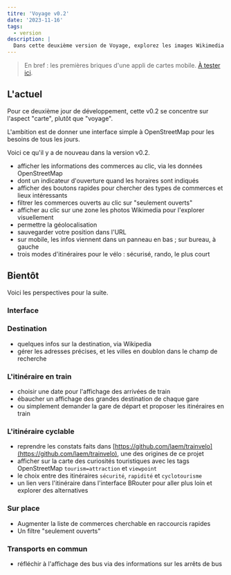 ```yaml
---
titre: 'Voyage v0.2'
date: '2023-11-16'
tags:
  - version
description: |
  Dans cette deuxième version de Voyage, explorez les images Wikimedia d'un environ, cliquez sur les commerces pour afficher les informations OpenStreetMap, et accéder aux commerces fréquemment utiles en un clic.
---
```


> En bref : les premières briques d'une appli de cartes mobile. [À tester ici](https://cartes.app).

## L'actuel

Pour ce deuxième jour de développement, cette v0.2 se concentre sur l'aspect "carte", plutôt que "voyage".

L'ambition est de donner une interface simple à OpenStreetMap pour les besoins de tous les jours.

Voici ce qu'il y a de nouveau dans la version v0.2.

- afficher les informations des commerces au clic, via les données OpenStreetMap
- dont un indicateur d'ouverture quand les horaires sont indiqués
- afficher des boutons rapides pour chercher des types de commerces et lieux intéressants
- filtrer les commerces ouverts au clic sur "seulement ouverts"
- afficher au clic sur une zone les photos Wikimedia pour l'explorer visuellement
- permettre la géolocalisation
- sauvegarder votre position dans l'URL
- sur mobile, les infos viennent dans un panneau en bas ; sur bureau, à gauche
- trois modes d'itinéraires pour le vélo : sécurisé, rando, le plus court

## Bientôt

Voici les perspectives pour la suite.

### Interface

### Destination

- quelques infos sur la destination, via Wikipedia
- gérer les adresses précises, et les villes en doublon dans le champ de recherche

### L'itinéraire en train

- choisir une date pour l'affichage des arrivées de train
- ébaucher un affichage des grandes destination de chaque gare
- ou simplement demander la gare de départ et proposer les itinéraires en train

### L'itinéraire cyclable

- reprendre les constats faits dans [https://github.com/laem/trainvelo](https://github.com/laem/trainvelo), une des origines de ce projet
- afficher sur la carte des curiosités touristiques avec les tags OpenStreetMap `tourism=attraction` et `viewpoint`
- le choix entre des itinéraires `sécurité`, `rapidité` et `cyclotourisme`
- un lien vers l'itinéraire dans l'interface BRouter pour aller plus loin et explorer des alternatives

### Sur place

- Augmenter la liste de commerces cherchable en raccourcis rapides
- Un filtre "seulement ouverts"

### Transports en commun

- réfléchir à l'affichage des bus via des informations sur les arrêts de bus
